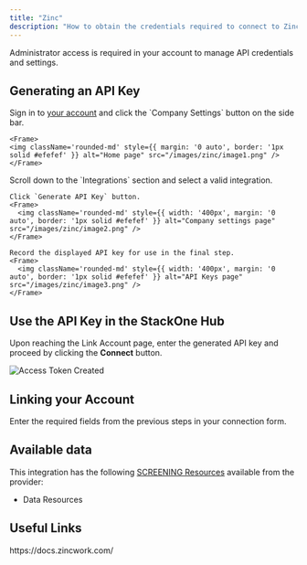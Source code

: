 ```yaml
---
title: "Zinc"
description: "How to obtain the credentials required to connect to Zinc."
---
```



<Note>
  Administrator access is required in your account to manage API credentials and settings.
</Note>

## Generating an API Key

<Steps>
  <Step title="Sign in and open Company Settings">
    Sign in to <a href="https://app.zincwork.com/sign-in">your account</a> and click the `Company Settings` <Icon icon="gear" iconType="regular" /> button on the side bar.

    <Frame>
    <img className='rounded-md' style={{ margin: '0 auto', border: '1px solid #efefef' }} alt="Home page" src="/images/zinc/image1.png" />
    </Frame>
  </Step>

  <Step title="Generate API Key">
    Scroll down to the `Integrations` section and select a valid integration.

    Click `Generate API Key` button.
    <Frame>
      <img className='rounded-md' style={{ width: '400px', margin: '0 auto', border: '1px solid #efefef' }} alt="Company settings page" src="/images/zinc/image2.png" />
    </Frame>

    Record the displayed API key for use in the final step.
    <Frame>
      <img className='rounded-md' style={{ width: '400px', margin: '0 auto', border: '1px solid #efefef' }} alt="API Keys page" src="/images/zinc/image3.png" />
    </Frame>
  </Step>
</Steps>

## Use the API Key in the StackOne Hub

Upon reaching the Link Account page, enter the generated API key and proceed by clicking the <b>Connect</b> button.

<Frame>
  <img
    className="rounded-md"
    style={{ width: "400px", margin: "0 auto", border: "1px solid #efefef" }}
    alt="Access Token Created"
    src="/images/zinc/image4.png"
  />
</Frame>


## Linking your Account

Enter the required fields from the previous steps in your connection form.

<IntegrationFooter />

## Available data

This integration has the following [SCREENING Resources](https://docs.stackone.com/reference/getting-started-with-your-api) available from the provider:
- Data Resources

## Useful Links
<Card title="API Reference" icon="link" href="https://docs.zincwork.com/">
    https://docs.zincwork.com/
</Card>
